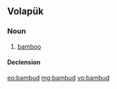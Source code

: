 ==Volapük==

===Noun===
{{vo-noun}}

# [[bamboo]]

====Declension====
{{vo-decl-noun}}

[[eo:bambud]]
[[mg:bambud]]
[[vo:bambud]]